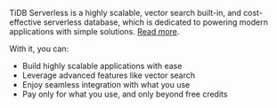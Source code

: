 TiDB Serverless is a highly scalable, vector search built-in, and cost-effective serverless database, which is dedicated to powering modern applications with simple solutions. <a href="https://www.pingcap.com/tidb-serverless/?utm_source=ossinsight&utm_medium=referral&utm_campaign=plg_OSScontribution_credit_05" target="_blank" rel="noopener">Read more</a>.

With it, you can:

- Build highly scalable applications with ease
- Leverage advanced features like vector search
- Enjoy seamless integration with what you use
- Pay only for what you use, and only beyond free credits
